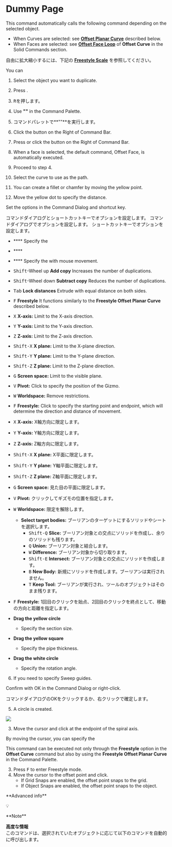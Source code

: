 
# Dummy Page

<Reference shortcut="" command="Curve Array" button="Right of Command Bar" />

This command automatically calls the following command depending on the selected object.
- When Curves are selected: see [**Offset Planar Curve**](#offset-planar-curve) described below.
- When Faces are selected: see [**Offset Face Loop**](../solid/offset-curve#offset-face-loop) of **Offset Curve** in the Solid Commands section.

自由に拡大縮小するには、下記の [**Freestyle Scale**](#freestyle-scale) を参照してください。

You can 

1. Select the object you want to duplicate.

2. Press <kbd></kbd>.
2. <kbd>R</kbd>を押します。

2. Use **""** in the Command Palette.
2. コマンドパレットで**""**を実行します。

2. Click the button <ButtonIcon type="button-radial-array" /> on the Right of Command Bar.
2. Press <kbd></kbd> or click the button <ButtonIcon type="button-" /> on the Right of Command Bar.
2. When a face is selected, the default command, Offset Face, is automatically executed.

3. Proceed to step 4.

3. Select the curve to use as the path.
3. You can create a fillet or chamfer by moving the yellow point.
3. Move the yellow dot to specify the distance.

Set the options in the Command Dialog and shortcut key.

コマンドダイアログとショートカットキーでオプションを設定します。
コマンドダイアログでオプションを設定します。
ショートカットキーでオプションを設定します。

   - **** Specify the 
   - <kbd></kbd> **** 

   - <kbd></kbd> **** Specify the    with mouse movement.

   - <kbd>Shift</kbd>-Wheel up **Add copy** Increases the number of duplications.
   - <kbd>Shift</kbd>-Wheel down **Subtract copy** Reduces the number of duplications.

   - <kbd>Tab</kbd> **Lock distances** Extrude with equal distance on both sides.

   - <kbd>F</kbd> **Freestyle** It functions similarly to the **Freestyle Offset Planar Curve** described below.

   - <kbd>X</kbd> **X-axis:** Limit to the X-axis direction.
   - <kbd>Y</kbd> **Y-axis:** Limit to the Y-axis direction.
   - <kbd>Z</kbd> **Z-axis:** Limit to the Z-axis direction.
   - <kbd>Shift-X</kbd> **X plane:** Limit to the X-plane direction.
   - <kbd>Shift-Y</kbd> **Y plane:** Limit to the Y-plane direction.
   - <kbd>Shift-Z</kbd> **Z plane:** Limit to the Z-plane direction.
   - <kbd>G</kbd> **Screen space:** Limit to the visible plane.
   - <kbd>V</kbd> **Pivot:** Click to specify the position of the Gizmo.
   - <kbd>W</kbd> **Worldspace:** Remove restrictions.



   - <kbd>F</kbd> **Freestyle:** Click to specify the starting point and endpoint, which will determine the direction and distance of movement.

   - <kbd>X</kbd> **X-axis:** X軸方向に限定します。
   - <kbd>Y</kbd> **Y-axis:** Y軸方向に限定します。
   - <kbd>Z</kbd> **Z-axis:** Z軸方向に限定します。
   - <kbd>Shift-X</kbd> **X plane:** X平面に限定します。
   - <kbd>Shift-Y</kbd> **Y plane:** Y軸平面に限定します。
   - <kbd>Shift-Z</kbd> **Z plane:** Z軸平面に限定します。
   - <kbd>G</kbd> **Screen space:** 見た目の平面に限定します。
   - <kbd>V</kbd> **Pivot:** クリックしてギズモの位置を指定します。
   - <kbd>W</kbd> **Worldspace:** 限定を解除します。

      - **Select target bodies:** ブーリアンのターゲットにするソリッドやシートを選択します。
         - <kbd>Shift-Q</kbd> **Slice:** ブーリアン対象との交点にソリッドを作成し、余りのソリッドも残ります。
         - <kbd>Q</kbd> **Union:** ブーリアン対象と結合します。
         - <kbd>W</kbd> **Difference:** ブーリアン対象から切り取ります。
         - <kbd>Shift-E</kbd> **Intersect:** ブーリアン対象との交点にソリッドを作成します。
         - <kbd>B</kbd> **New Body:** 新規にソリッドを作成します。ブーリアンは実行されません。
         - <kbd>T</kbd> **Keep Tool:** ブーリアンが実行され、ツールのオブジェクトはそのまま残ります。

   - <kbd>F</kbd> **Freestyle:** 1回目のクリックを始点、2回目のクリックを終点として、移動の方向と距離を指定します。

   - **Drag the yellow circle**
        - Specify the section size.
   - **Drag the yellow square**
        - Specify the pipe thickness.
   - **Drag the white circle**
        - Specify the rotation angle.


6. If you need to specify Sweep guides.

Confirm with OK in the Command Dialog or right-click.

コマンドダイアログのOKをクリックするか、右クリックで確定します。

5. A circle is created.

![](/img/hoge.gif)

3. Move the cursor and click at the endpoint of the spiral axis.

By moving the cursor, you can specify the

This command can be executed not only through the **Freestyle** option in the **Offset Curve** command but also by using the **Freestyle Offset Planar Curve** in the Command Palette.

3. Press <kbd>F</kbd> to enter Freestyle mode.
4. Move the cursor to the offset point and click.
   - If Grid Snaps are enabled, the offset point snaps to the grid.
   - If Object Snaps are enabled, the offset point snaps to the object.







<Callout type="info" emoji="ℹ️">
**Advanced info**<br />
</Callout>

💡

<Callout emoji="❗">
**Note**<br />
</Callout>

<Callout type="warning" emoji="⚠️">
</Callout>

**高度な情報**<br />
このコマンドは、選択されていたオブジェクトに応じて以下のコマンドを自動的に呼び出します。




